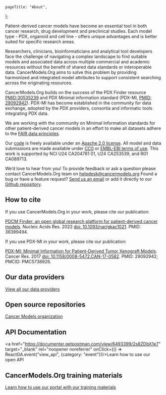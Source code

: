 
[comment]: # "Metadata"
[comment]: # "Page title = h1 in banner"

	pageTitle: "About",
};

[comment]: # "Page content below"
[comment]: # "Can include html tags"

Patient-derived cancer models have become an essential tool in both cancer research, drug development and preclinical studies. Each model type - PDX, organoid and cell line - offers unique advantages and is better suited for specific research areas.

Researchers, clinicians, bioinformaticians and analytical tool developers face the challenge of navigating a complex landscape to find suitable models and associated data across multiple commercial and academic resources without the benefit of shared data standards or interoperable data. CancerModels.Org aims to solve this problem by providing harmonized and integrated model attributes to support consistent searching across the originating resources.

CancerModels.Org builds on the success of the PDX Finder resource [PMID:30535239](https://pubmed.ncbi.nlm.nih.gov/30535239/) and PDX Minimal information standard (PDX-MI, [PMID: 29092942](https://pubmed.ncbi.nlm.nih.gov/29092942/)). PDX-MI has become established in the community for data exchange, adopted by the PDX providers, consortia and informatic tools integrating PDX data.

We are working with the community on Minimal Information standards for other patient-derived cancer models in an effort to make all datasets adhere to the [FAIR data principles](https://www.go-fair.org/fair-principles/).

Our [code](https://github.com/PDCMFinder) is freely available under an [Apache 2.0 license](https://www.apache.org/licenses/LICENSE-2.0). All model and data submissions are made available under [CC0](https://creativecommons.org/share-your-work/public-domain/cc0/) or [EMBL-EBI terms of use](https://www.ebi.ac.uk/about/terms-of-use). This work is supported by NCI U24 CA204781 01, U24 CA253539, and R01 CA089713.

We’d love to hear from you!
To provide feedback or ask a question please contact CancerModels.Org team on [helpdesk@cancermodels.org](mailto:helpdesk@cancermodels.org)
Found a bug or have a feature request? [Send us an email](mailto:helpdesk@cancermodels.org) or add it directly to our <a href="https://github.com/PDCMFinder/cancer-models/issues" target="_blank" rel="noopener noreferrer">Github repository</a>.

## How to cite

If you use CancerModels.Org in your work, please cite our publication:

[PDCM Finder: an open global research platform for patient-derived cancer models](https://academic.oup.com/nar/advance-article/doi/10.1093/nar/gkac1021/6833240). Nucleic Acids Res. 2022 [doi: 10.1093/nar/gkac1021](https://doi.org/10.1093/nar/gkac1021). PMID: 36399494.

If you use PDX-MI in your work, please cite our publication:

[PDX-MI: Minimal Information for Patient-Derived Tumor Xenograft Models](https://aacrjournals.org/cancerres/article/77/21/e62/662594/PDX-MI-Minimal-Information-for-Patient-Derived). Cancer Res. 2017 [doi: 10.1158/0008-5472.CAN-17-0582](https://doi.org/10.1158/0008-5472.CAN-17-0582). PMID: 29092942; PMCID: PMC5738926.

## Our data providers

[comment]: # "Do not format this component into multiple lines"

[View all our data providers](/about/providers)

## Open source repositories

<a href="https://github.com/PDCMFinder/" target="_blank" rel="noopener noreferrer">Cancer Models organization</a>

## API Documentation

<a href="https://documenter.getpostman.com/view/6493399/2s8ZDbX1e7" target="_blank" rel="noopener noreferrer" onClick={() => ReactGA.event("view_api", {category: "event"})}>Learn how to use our open API</a>

## CancerModels.Org training materials

[Learn how to use our portal with our training materials](/training)

[comment]: # "End page content - do not edit below this line"

